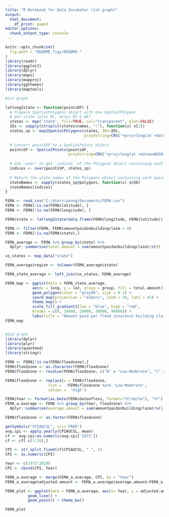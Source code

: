 ```yaml
---
title: "R Notebook for Data Incubator (1st graph)"
output:
  html_document:
    df_print: paged
editor_options: 
  chunk_output_type: console
---
```


```r
knitr::opts_chunk$set(
  fig.path = "README_figs/README-"
)
library(readr)
library(ggplot2)
library(dplyr)
library(maps)
library(mapproj)
library(ggthemes)
library(maptools)

#1st graph

latlong2state <- function(pointsDF) {
  # Prepare SpatialPolygons object with one SpatialPolygon
  # per state (plus DC, minus HI & AK)
  states <- map('state', fill=TRUE, col="transparent", plot=FALSE)
  IDs <- sapply(strsplit(states$names, ":"), function(x) x[1])
  states_sp <- map2SpatialPolygons(states, IDs=IDs,
                                   proj4string=CRS("+proj=longlat +datum=WGS84"))
  
  # Convert pointsDF to a SpatialPoints object 
  pointsSP <- SpatialPoints(pointsDF, 
                            proj4string=CRS("+proj=longlat +datum=WGS84"))
  
  # Use 'over' to get _indices_ of the Polygons object containing each point 
  indices <- over(pointsSP, states_sp)
  
  # Return the state names of the Polygons object containing each point
  stateNames <- sapply(states_sp@polygons, function(x) x@ID)
  stateNames[indices]
}

FEMA <- read_csv("C:/Users/yeung/Documents/FEMA.csv")
FEMA <- FEMA[!is.na(FEMA$latitude), ]
FEMA <- FEMA[!is.na(FEMA$longitude), ]

FEMA$state <- latlong2state(data.frame(FEMA$longitude, FEMA$latitude))

FEMA <- filter(FEMA, FEMA$amountpaidonbuildingclaim > 0)
FEMA <- FEMA[!is.na(FEMA$state),]

FEMA_average <- FEMA %>% group_by(state) %>% 
  dplyr::summarise(total.amount = sum(amountpaidonbuildingclaim)/n())

us_states <- map_data("state")

FEMA_average$region <- tolower(FEMA_average$state)

FEMA_state_average <- left_join(us_states, FEMA_average)

FEMA_map <- ggplot(data = FEMA_state_average,
            aes(x = long, y = lat, group = group, fill = total.amount)) +
            geom_polygon(color = "gray90", size = 0.1) +
            coord_map(projection = "albers", lat0 = 39, lat1 = 45) +
            theme_map() +
            scale_fill_gradient2(low = "blue", high = "red",
            breaks = c(0, 10000, 20000, 30000, 40000)) +
            labs(title = "Amount paid per flood insurance building claim (1973-2019)", fill = "USD$")
FEMA_map


#2nd graph
library(dplyr)
library(plyr)
library(quantmod)
library(stringr)

FEMA <- FEMA[!is.na(FEMA$floodzone),]
FEMA$floodzone <- as.character(FEMA$floodzone)
FEMA$floodzone <- revalue(FEMA$floodzone, c("B" = "Low-Moderate", "C" = "Low-Moderate", "X" = "Low-Moderate"))

FEMA$floodzone <- replace(x = FEMA$floodzone, 
                   list =  !FEMA$floodzone %in% 'Low-Moderate', 
                   values =  'High')

FEMA$Year <- format(as.Date(FEMA$dateofloss, format="%Y/%m/%d"), "%Y")
FEMA_a.average <- FEMA %>% group_by(Year, floodzone) %>%
  dplyr::summarise(average.amount = sum(amountpaidonbuildingclaim)/n())

FEMA$floodzone <- as.factor(FEMA$floodzone)

getSymbols("CPIAUCSL", src='FRED')
avg.cpi <- apply.yearly(CPIAUCSL, mean)
cf <- avg.cpi/as.numeric(avg.cpi['1973'])
cf <- cf[-c(1:26),]

CPI <- str_split_fixed(cf$CPIAUCSL, " ", 1)
CPI <- as.numeric(CPI)

Year <- c(1973:2019)
CPI <- cbind(CPI, Year)

FEMA_a.average <- merge(FEMA_a.average, CPI, by = "Year")
FEMA_a.average$adjusted.amount <- FEMA_a.average$average.amount/FEMA_a.average$CPI

FEMA_plot <- ggplot(data = FEMA_a.average, aes(x= Year, y = adjusted.amount, group = floodzone, color = floodzone)) +
          geom_line() +
          geom_point() + theme_bw()

FEMA_plot
```